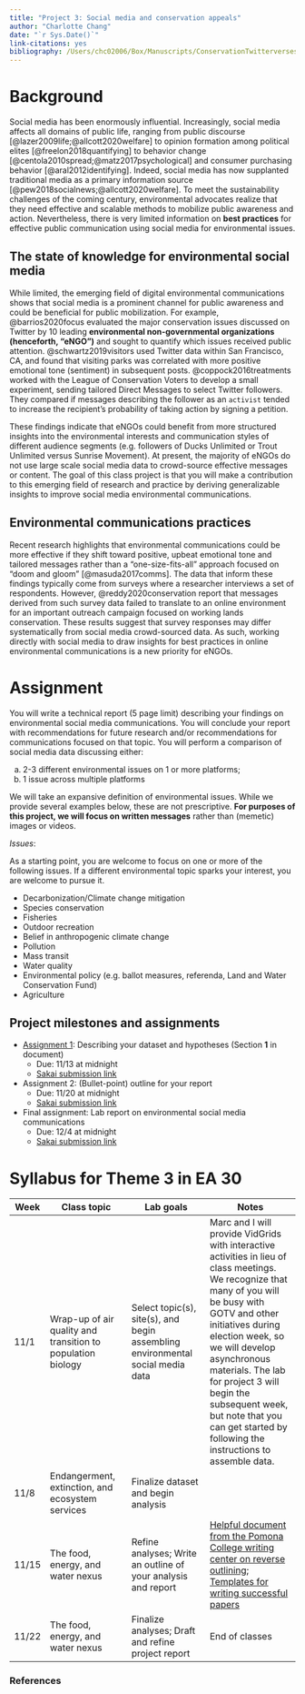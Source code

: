 ```yaml
---
title: "Project 3: Social media and conservation appeals"
author: "Charlotte Chang"
date: "`r Sys.Date()`"
link-citations: yes
bibliography: /Users/chc02006/Box/Manuscripts/ConservationTwitterversesMS/references.bib
---
```


# Background

Social media has been enormously influential. Increasingly, social media affects all domains of public life, ranging from public discourse [@lazer2009life;@allcott2020welfare] to opinion formation among political elites [@freelon2018quantifying] to behavior change [@centola2010spread;@matz2017psychological] and consumer purchasing behavior [@aral2012identifying]. Indeed, social media has now supplanted traditional media as a primary information source [@pew2018socialnews;@allcott2020welfare]. To meet the sustainability challenges of the coming century, environmental advocates realize that they need effective and scalable methods to mobilize public awareness and action. Nevertheless, there is very limited information on **best practices** for effective public communication using social media for environmental issues.

## The state of knowledge for environmental social media

While limited, the emerging field of digital environmental communications shows that social media is a prominent channel for public awareness and could be beneficial for public mobilization. For example, @barrios2020focus evaluated the major conservation issues discussed on Twitter by 10 leading **environmental non-governmental organizations (henceforth, "eNGO")** and sought to quantify which issues received public attention. @schwartz2019visitors used Twitter data within San Francisco, CA, and found that visiting parks was correlated with more positive emotional tone (sentiment) in subsequent posts. @coppock2016treatments worked with the League of Conservation Voters to develop a small experiment, sending tailored Direct Messages to select Twitter followers. They compared if messages describing the follower as an `activist` tended to increase the recipient's probability of taking action by signing a petition. 

These findings indicate that eNGOs could benefit from more structured insights into the environmental interests and communication styles of different audience segments (e.g. followers of Ducks Unlimited or Trout Unlimited versus Sunrise Movement). At present, the majority of eNGOs do not use large scale social media data to crowd-source effective messages or content. The goal of this class project is that you will make a contribution to this emerging field of research and practice by deriving generalizable insights to improve social media environmental communications.

## Environmental communications practices

Recent research highlights that environmental communications could be more effective if they shift toward positive, upbeat emotional tone and tailored messages rather than a "one-size-fits-all" approach focused on "doom and gloom" [@masuda2017comms]. The data that inform these findings typically come from surveys where a researcher interviews a set of respondents. However, @reddy2020conservation report that messages derived from such survey data failed to translate to an online environment for an important outreach campaign focused on working lands conservation. These results suggest that survey responses may differ systematically from social media crowd-sourced data. As such, working directly with social media to draw insights for best practices in online environmental communications is a new priority for eNGOs.

# Assignment

You will write a technical report (5 page limit) describing your findings on environmental social media communications. You will conclude your report with recommendations for future research and/or recommendations for communications focused on that topic. You will perform a comparison of social media data discussing either:

a) 2-3 different environmental issues on 1 or more platforms;
b) 1 issue across multiple platforms

We will take an expansive definition of environmental issues. While we provide several examples below, these are not prescriptive. **For purposes of this project, we will focus on written messages** rather than (memetic) images or videos.

*Issues*:

As a starting point, you are welcome to focus on one or more of the following issues. If a different environmental topic sparks your interest, you are welcome to pursue it.

* Decarbonization/Climate change mitigation
* Species conservation
* Fisheries
* Outdoor recreation
* Belief in anthropogenic climate change
* Pollution
* Mass transit
* Water quality
* Environmental policy (e.g. ballot measures, referenda, Land and Water Conservation Fund)
* Agriculture

## Project milestones and assignments

* [Assignment 1](https://EA30-FA20.github.io/ConsSocMedia/assignments.html): Describing your dataset and hypotheses (Section **1** in document)
    + Due: 11/13 at midnight
    + [Sakai submission link](https://sakai.claremont.edu/portal/directtool/6f876ffd-122b-4772-9fe9-66b4e82a1667/)
* Assignment 2: (Bullet-point) outline for your report
    + Due: 11/20 at midnight
    + [Sakai submission link](https://sakai.claremont.edu/portal/directtool/6f876ffd-122b-4772-9fe9-66b4e82a1667/)
* Final assignment: Lab report on environmental social media communications
    + Due: 12/4 at midnight
    + [Sakai submission link](https://sakai.claremont.edu/portal/directtool/6f876ffd-122b-4772-9fe9-66b4e82a1667/)

# Syllabus for Theme 3 in EA 30

| Week | Class topic   | Lab goals | Notes |
|------|---------------------|--------------------|------------------------|
| 11/1 | Wrap-up of air quality and transition to population biology | Select topic(s), site(s), and begin assembling environmental social media data | Marc and I will provide VidGrids with interactive activities in lieu of class meetings. We recognize that many of you will be busy with GOTV and other initiatives during election week, so we will develop asynchronous materials. The lab for project 3 will begin the subsequent week, but note that you can get started by following the instructions to assemble data. |
| 11/8 | Endangerment, extinction, and ecosystem services | Finalize dataset and begin analysis | |
| 11/15 | The food, energy, and water nexus | Refine analyses; Write an outline of your analysis and report | [Helpful document from the Pomona College writing center on reverse outlining](https://www.pomona.edu/administration/writing-center/student-resources/general-writing-resources/backwards-outlining); [Templates for writing successful papers](https://www.pomona.edu/administration/writing-center/student-resources/general-writing-resources/templates-writing-successful-paper) | 
| 11/22 | The food, energy, and water nexus | Finalize analyses; Draft and refine project report | End of classes | 


### References